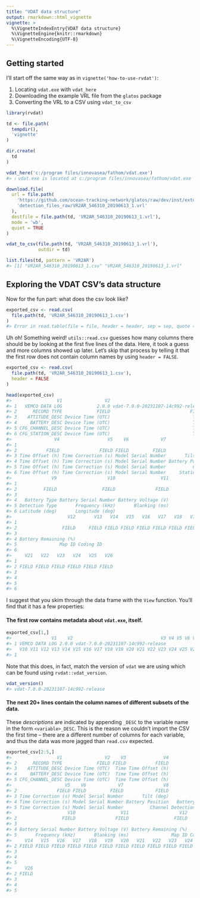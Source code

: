 ---
title: "VDAT data structure"
output: rmarkdown::html_vignette
vignette: >
  %\VignetteIndexEntry{VDAT data structure}
  %\VignetteEngine{knitr::rmarkdown}
  %\VignetteEncoding{UTF-8}
---



## Getting started

I'll start off the same way as in `vignette('how-to-use-rvdat')`:

1.    Locating `vdat.exe` with `vdat_here`
2.    Downloading the example VRL file from the `glatos` package
3.    Converting the VRL to a CSV using `vdat_to_csv`



```r
library(rvdat)

td <- file.path(
  tempdir(),
  'vignette'
)

dir.create(
  td
)

vdat_here('c:/program files/innovasea/fathom/vdat.exe')
#> ℹ vdat.exe is located at c:/program files/innovasea/fathom/vdat.exe

download.file(
  url = file.path(
    'https://github.com/ocean-tracking-network/glatos/raw/dev/inst/extdata',
    'detection_files_raw/VR2AR_546310_20190613_1.vrl'
  ),
  destfile = file.path(td, 'VR2AR_546310_20190613_1.vrl'),
  mode = 'wb',
  quiet = TRUE
)

vdat_to_csv(file.path(td, 'VR2AR_546310_20190613_1.vrl'),
            outdir = td)

list.files(td, pattern = 'VR2AR')
#> [1] "VR2AR_546310_20190613_1.csv" "VR2AR_546310_20190613_1.vrl"
```

## Exploring the VDAT CSV's data structure

Now for the fun part: what does the csv look like?


```r
exported_csv <- read.csv(
  file.path(td, 'VR2AR_546310_20190613_1.csv')
)
#> Error in read.table(file = file, header = header, sep = sep, quote = quote, : more columns than column names
```

Uh oh! Something weird! `utils::read.csv` guesses how many columns there should be by looking at the first five lines of the data. Here, it took a guess and more columns showed up later. Let's skip that process by telling it that the first row does not contain column names by using `header = FALSE`.


```r
exported_csv <- read.csv(
  file.path(td, 'VR2AR_546310_20190613_1.csv'),
  header = FALSE
)

head(exported_csv)
#>                 V1                V2                                 V3
#> 1   VEMCO DATA LOG             2.0.0 vdat-7.0.0-20231107-14c992-release
#> 2      RECORD TYPE             FIELD                              FIELD
#> 3    ATTITUDE_DESC Device Time (UTC)                               Time
#> 4     BATTERY_DESC Device Time (UTC)                               Time
#> 5 CFG_CHANNEL_DESC Device Time (UTC)                               Time
#> 6 CFG_STATION_DESC Device Time (UTC)                               Time
#>                V4                  V5    V6            V7               V8
#> 1                                                                         
#> 2           FIELD               FIELD FIELD         FIELD            FIELD
#> 3 Time Offset (h) Time Correction (s) Model Serial Number       Tilt (deg)
#> 4 Time Offset (h) Time Correction (s) Model Serial Number Battery Position
#> 5 Time Offset (h) Time Correction (s) Model Serial Number          Channel
#> 6 Time Offset (h) Time Correction (s) Model Serial Number     Station Name
#>               V9                   V10                 V11
#> 1                                                         
#> 2          FIELD                 FIELD               FIELD
#> 3                                                         
#> 4   Battery Type Battery Serial Number Battery Voltage (V)
#> 5 Detection Type       Frequency (kHz)       Blanking (ms)
#> 6 Latitude (deg)       Longitude (deg)                    
#>                     V12       V13   V14   V15   V16   V17   V18   V19   V20
#> 1                                                                          
#> 2                 FIELD     FIELD FIELD FIELD FIELD FIELD FIELD FIELD FIELD
#> 3                                                                          
#> 4 Battery Remaining (%)                                                    
#> 5                Map ID Coding ID                                          
#> 6                                                                          
#>     V21   V22   V23   V24   V25   V26
#> 1                                    
#> 2 FIELD FIELD FIELD FIELD FIELD FIELD
#> 3                                    
#> 4                                    
#> 5                                    
#> 6
```

I suggest that you skim through the data frame with the `View` function. You'll find that it has a few properties:

#### The first row contains metadata about `vdat.exe`, itself.


```r
exported_csv[1,]
#>               V1    V2                                 V3 V4 V5 V6 V7 V8 V9
#> 1 VEMCO DATA LOG 2.0.0 vdat-7.0.0-20231107-14c992-release                  
#>   V10 V11 V12 V13 V14 V15 V16 V17 V18 V19 V20 V21 V22 V23 V24 V25 V26
#> 1
```

Note that this does, in fact, match the version of `vdat` we are using which can be found using `rvdat::vdat_version`.


```r
vdat_version()
#> vdat-7.0.0-20231107-14c992-release
```


#### The next 20+ lines contain the column names of different subsets of the data.

These *descriptions* are indicated by appending `_DESC` to the variable name in the form `<variable>_DESC`. This is the reason we couldn't import the CSV the first time -- there are a different number of columns for each variable, and thus the data was more jagged than `read.csv` expected.


```r
exported_csv[2:5,]
#>                 V1                V2    V3              V4
#> 2      RECORD TYPE             FIELD FIELD           FIELD
#> 3    ATTITUDE_DESC Device Time (UTC)  Time Time Offset (h)
#> 4     BATTERY_DESC Device Time (UTC)  Time Time Offset (h)
#> 5 CFG_CHANNEL_DESC Device Time (UTC)  Time Time Offset (h)
#>                    V5    V6            V7               V8             V9
#> 2               FIELD FIELD         FIELD            FIELD          FIELD
#> 3 Time Correction (s) Model Serial Number       Tilt (deg)               
#> 4 Time Correction (s) Model Serial Number Battery Position   Battery Type
#> 5 Time Correction (s) Model Serial Number          Channel Detection Type
#>                     V10                 V11                   V12       V13
#> 2                 FIELD               FIELD                 FIELD     FIELD
#> 3                                                                          
#> 4 Battery Serial Number Battery Voltage (V) Battery Remaining (%)          
#> 5       Frequency (kHz)       Blanking (ms)                Map ID Coding ID
#>     V14   V15   V16   V17   V18   V19   V20   V21   V22   V23   V24   V25
#> 2 FIELD FIELD FIELD FIELD FIELD FIELD FIELD FIELD FIELD FIELD FIELD FIELD
#> 3                                                                        
#> 4                                                                        
#> 5                                                                        
#>     V26
#> 2 FIELD
#> 3      
#> 4      
#> 5
```



